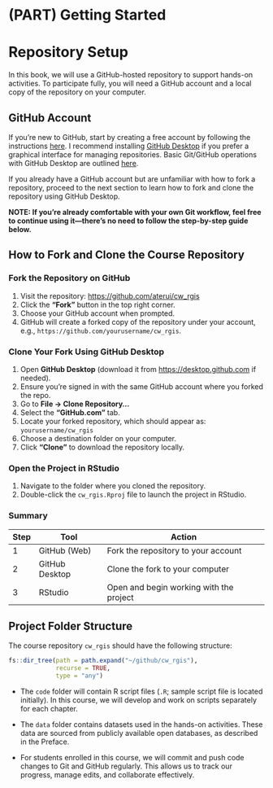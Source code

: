 # (PART) Getting Started {.unnumbered}

# Repository Setup

In this book, we will use a GitHub-hosted repository to support hands-on activities.
To participate fully, you will need a GitHub account and a local copy of the repository on your computer.

## GitHub Account

If you're new to GitHub, start by creating a free account by following the instructions [here](https://docs.github.com/en/get-started/signing-up-for-github/signing-up-for-a-new-github-account).
I recommend installing [GitHub Desktop](https://desktop.github.com/) if you prefer a graphical interface for managing repositories.
Basic Git/GitHub operations with GitHub Desktop are outlined [here](https://aterui.github.io/biostats/git-github.html).

If you already have a GitHub account but are unfamiliar with how to fork a repository, proceed to the next section to learn how to fork and clone the repository using GitHub Desktop.

**NOTE: If you're already comfortable with your own Git workflow, feel free to continue using it—there’s no need to follow the step-by-step guide below.**

## How to Fork and Clone the Course Repository

### Fork the Repository on GitHub

1.  Visit the repository: <https://github.com/aterui/cw_rgis>
2.  Click the **"Fork"** button in the top right corner.
3.  Choose your GitHub account when prompted.
4.  GitHub will create a forked copy of the repository under your account, e.g., `https://github.com/yourusername/cw_rgis`.

### Clone Your Fork Using GitHub Desktop

1.  Open **GitHub Desktop** (download it from <https://desktop.github.com> if needed).
2.  Ensure you're signed in with the same GitHub account where you forked the repo.
3.  Go to **File → Clone Repository...**
4.  Select the **"GitHub.com"** tab.
5.  Locate your forked repository, which should appear as: `yourusername/cw_rgis`
6.  Choose a destination folder on your computer.
7.  Click **"Clone"** to download the repository locally.

### Open the Project in RStudio

1.  Navigate to the folder where you cloned the repository.
2.  Double-click the `cw_rgis.Rproj` file to launch the project in RStudio.

### Summary

| Step | Tool           | Action                                  |
|------|----------------|-----------------------------------------|
| 1    | GitHub (Web)   | Fork the repository to your account     |
| 2    | GitHub Desktop | Clone the fork to your computer         |
| 3    | RStudio        | Open and begin working with the project |

## Project Folder Structure

The course repository `cw_rgis` should have the following structure:

```r
fs::dir_tree(path = path.expand("~/github/cw_rgis"), 
             recurse = TRUE, 
             type = "any")
```

-   The `code` folder will contain R script files (`.R`; sample script file is located initially).
    In this course, we will develop and work on scripts separately for each chapter.

-   The `data` folder contains datasets used in the hands-on activities.
    These data are sourced from publicly available open databases, as described in the Preface.

-   For students enrolled in this course, we will commit and push code changes to Git and GitHub regularly.
    This allows us to track our progress, manage edits, and collaborate effectively.
